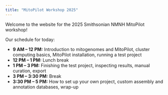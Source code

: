 ```yaml
---
title: "MitoPilot Workshop 2025"
---
```


Welcome to the website for the 2025 Smithsonian NMNH MitoPilot workshop!

Our schedule for today:

- **9 AM – 12 PM:** Introduction to mitogenomes and MitoPilot, cluster computing basics, MitoPilot installation, running a test project
- **12 PM – 1 PM:** Lunch break
- **1 PM – 3 PM:** Finishing the test project, inspecting results, manual curation, export
- **3 PM – 3:30 PM:** Break
- **3:30 PM – 5 PM:** How to set up your own project, custom assembly and annotation databases, wrap-up